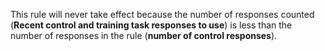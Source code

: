 <Image withBackground imageId="1675426837787" alt="" />

This rule will never take effect because the number of responses counted (**Recent control and training task responses to use**) is less than the number of responses in the rule (**number of control responses**).